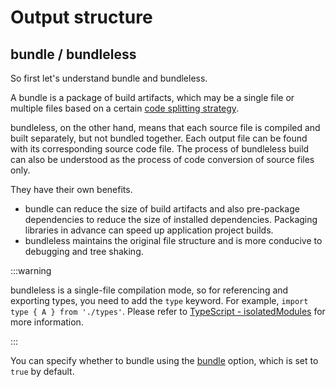 # Output structure

## bundle / bundleless

So first let's understand bundle and bundleless.

A bundle is a package of build artifacts, which may be a single file or multiple files based on a certain [code splitting strategy](https://esbuild.github.io/api/#splitting).

bundleless, on the other hand, means that each source file is compiled and built separately, but not bundled together. Each output file can be found with its corresponding source code file. The process of bundleless build can also be understood as the process of code conversion of source files only.

They have their own benefits.

- bundle can reduce the size of build artifacts and also pre-package dependencies to reduce the size of installed dependencies. Packaging libraries in advance can speed up application project builds.
- bundleless maintains the original file structure and is more conducive to debugging and tree shaking.

:::warning

bundleless is a single-file compilation mode, so for referencing and exporting types, you need to add the `type` keyword. For example, `import type { A } from './types'`. Please refer to [TypeScript - isolatedModules](/guide/basic/typescript#isolatedmodules) for more information.

:::

You can specify whether to bundle using the [bundle](/config/lib/bundle) option, which is set to `true` by default.

